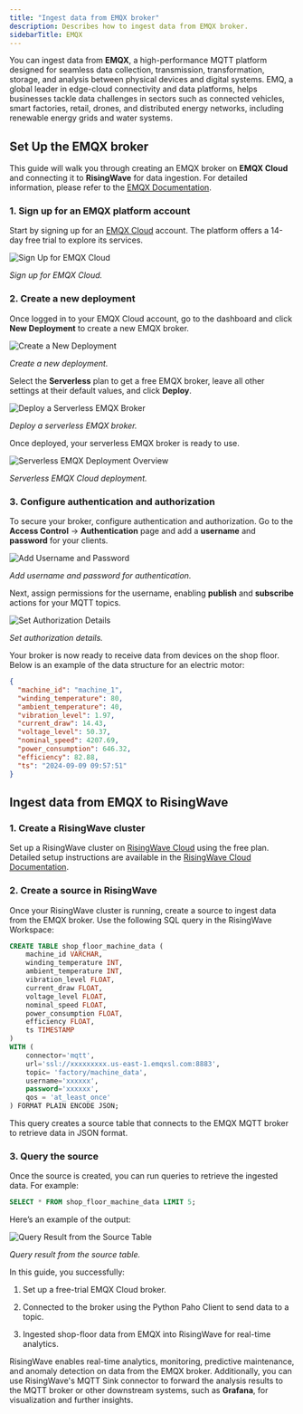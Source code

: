 ```yaml
---
title: "Ingest data from EMQX broker"
description: Describes how to ingest data from EMQX broker.
sidebarTitle: EMQX
---
```

<head>
  <link rel="canonical" href="https://docs.risingwave.com/docs/current/ingest-from-emqx-broker/" />
</head>


You can ingest data from **EMQX**, a high-performance MQTT platform designed for seamless data collection, transmission, transformation, storage, and analysis between physical devices and digital systems. EMQ, a global leader in edge-cloud connectivity and data platforms, helps businesses tackle data challenges in sectors such as connected vehicles, smart factories, retail, drones, and distributed energy networks, including renewable energy grids and water systems.

## Set Up the EMQX broker

This guide will walk you through creating an EMQX broker on **EMQX Cloud** and connecting it to **RisingWave** for data ingestion. For detailed information, please refer to the [EMQX Documentation](https://docs.emqx.com/en/).

### 1. Sign up for an EMQX platform account

Start by signing up for an [EMQX Cloud](https://accounts.emqx.com/signup?continue=https%3A%2F%2Fwww.emqx.com%2Fcn%2Fcloud) account. The platform offers a 14-day free trial to explore its services.

![Sign Up for EMQX Cloud](/images/emqx_sign_up_for_emqx_cloud.png)

*Sign up for EMQX Cloud.*

### 2. Create a new deployment

Once logged in to your EMQX Cloud account, go to the dashboard and click **New Deployment** to create a new EMQX broker.

![Create a New Deployment](/images/emqx_create_a_new_deployment.png)

*Create a new deployment.*

Select the **Serverless** plan to get a free EMQX broker, leave all other settings at their default values, and click **Deploy**.

![Deploy a Serverless EMQX Broker](/images/emqx_deploy_a_serverless_emqx_broker.png)

*Deploy a serverless EMQX broker.*

Once deployed, your serverless EMQX broker is ready to use.

![Serverless EMQX Deployment Overview](/images/emqx_serverless_emqx_deployment_overview.png)

*Serverless EMQX Cloud deployment.*

### 3. Configure authentication and authorization

To secure your broker, configure authentication and authorization. Go to the **Access Control** -> **Authentication** page and add a **username** and **password** for your clients.

![Add Username and Password](/images/emqx_add_username_and_password.png)

*Add username and password for authentication.*

Next, assign permissions for the username, enabling **publish** and **subscribe** actions for your MQTT topics.

![Set Authorization Details](/images/emqx_set_authorization_details.png)

*Set authorization details.*

Your broker is now ready to receive data from devices on the shop floor. Below is an example of the data structure for an electric motor:

```json
{
  "machine_id": "machine_1",
  "winding_temperature": 80,
  "ambient_temperature": 40,
  "vibration_level": 1.97,
  "current_draw": 14.43,
  "voltage_level": 50.37,
  "nominal_speed": 4207.69,
  "power_consumption": 646.32,
  "efficiency": 82.88,
  "ts": "2024-09-09 09:57:51"
}
```

## Ingest data from EMQX to RisingWave

### 1. Create a RisingWave cluster

Set up a RisingWave cluster on [RisingWave Cloud](https://cloud.risingwave.com/) using the free plan. Detailed setup instructions are available in the [RisingWave Cloud Documentation](https://docs.risingwave.com/cloud/manage-clusters/).

### 2. Create a source in RisingWave

Once your RisingWave cluster is running, create a source to ingest data from the EMQX broker. Use the following SQL query in the RisingWave Workspace:

```sql
CREATE TABLE shop_floor_machine_data (
    machine_id VARCHAR,
    winding_temperature INT,
    ambient_temperature INT,
    vibration_level FLOAT,
    current_draw FLOAT,
    voltage_level FLOAT,
    nominal_speed FLOAT, 
    power_consumption FLOAT,
    efficiency FLOAT,
    ts TIMESTAMP
)
WITH (
    connector='mqtt',
    url='ssl://xxxxxxxxx.us-east-1.emqxsl.com:8883',
    topic= 'factory/machine_data',
    username='xxxxxx',
    password='xxxxxx',
    qos = 'at_least_once'
) FORMAT PLAIN ENCODE JSON;
```

This query creates a source table that connects to the EMQX MQTT broker to retrieve data in JSON format.

### 3. Query the source

Once the source is created, you can run queries to retrieve the ingested data. For example:

```sql
SELECT * FROM shop_floor_machine_data LIMIT 5;
```

Here’s an example of the output:

![Query Result from the Source Table](/images/emqx_query_result_from_the_source_table.png)

*Query result from the source table.*

In this guide, you successfully:

1. Set up a free-trial EMQX Cloud broker.

2. Connected to the broker using the Python Paho Client to send data to a topic.

3. Ingested shop-floor data from EMQX into RisingWave for real-time analytics.

RisingWave enables real-time analytics, monitoring, predictive maintenance, and anomaly detection on data from the EMQX broker. Additionally, you can use RisingWave's MQTT Sink connector to forward the analysis results to the MQTT broker or other downstream systems, such as **Grafana**, for visualization and further insights.

